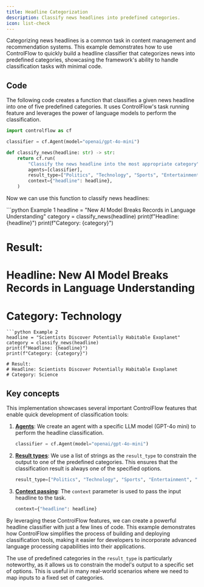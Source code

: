 ```yaml
---
title: Headline Categorization
description: Classify news headlines into predefined categories.
icon: list-check
---
```


Categorizing news headlines is a common task in content management and recommendation systems. This example demonstrates how to use ControlFlow to quickly build a headline classifier that categorizes news into predefined categories, showcasing the framework's ability to handle classification tasks with minimal code.

## Code

The following code creates a function that classifies a given news headline into one of five predefined categories. It uses ControlFlow's task running feature and leverages the power of language models to perform the classification.

```python
import controlflow as cf

classifier = cf.Agent(model="openai/gpt-4o-mini")

def classify_news(headline: str) -> str:
    return cf.run(
        "Classify the news headline into the most appropriate category",
        agents=[classifier],
        result_type=["Politics", "Technology", "Sports", "Entertainment", "Science"],
        context={"headline": headline},
    )
```

Now we can use this function to classify news headlines:

<CodeGroup>
```python Example 1
headline = "New AI Model Breaks Records in Language Understanding"
category = classify_news(headline)
print(f"Headline: {headline}")
print(f"Category: {category}")

# Result:
# Headline: New AI Model Breaks Records in Language Understanding
# Category: Technology
```
```python Example 2
headline = "Scientists Discover Potentially Habitable Exoplanet"
category = classify_news(headline)
print(f"Headline: {headline}")
print(f"Category: {category}")

# Result:
# Headline: Scientists Discover Potentially Habitable Exoplanet
# Category: Science
```
</CodeGroup>

## Key concepts

This implementation showcases several important ControlFlow features that enable quick development of classification tools:

1. **[Agents](/concepts/agents)**: We create an agent with a specific LLM model (GPT-4o mini) to perform the headline classification.

   ```python
   classifier = cf.Agent(model="openai/gpt-4o-mini")
   ```

2. **[Result types](/concepts/tasks/task-results)**: We use a list of strings as the `result_type` to constrain the output to one of the predefined categories. This ensures that the classification result is always one of the specified options.

   ```python
   result_type=["Politics", "Technology", "Sports", "Entertainment", "Science"]
   ```

3. **[Context passing](/concepts/tasks#context)**: The `context` parameter is used to pass the input headline to the task.

   ```python
   context={"headline": headline}
   ```

By leveraging these ControlFlow features, we can create a powerful headline classifier with just a few lines of code. This example demonstrates how ControlFlow simplifies the process of building and deploying classification tools, making it easier for developers to incorporate advanced language processing capabilities into their applications.

The use of predefined categories in the `result_type` is particularly noteworthy, as it allows us to constrain the model's output to a specific set of options. This is useful in many real-world scenarios where we need to map inputs to a fixed set of categories.